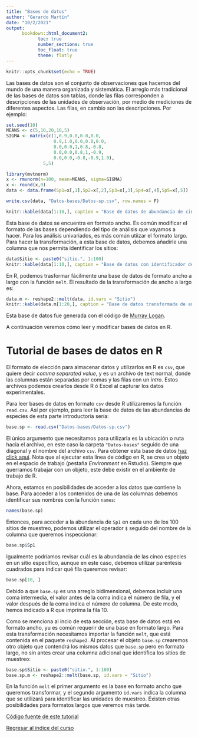 ```yaml
---
title: "Bases de datos"
author: "Gerardo Martín"
date: "10/2/2021"
output: 
      bookdown::html_document2:
            toc: true 
            number_sections: true
            toc_float: true
            theme: flatly
---
```


```r
knitr::opts_chunk$set(echo = TRUE)
```

Las bases de datos son el conjunto de observaciones que hacemos del mundo de una manera organizada y sistemática. El arreglo más tradicional de las bases de datos son tablas, donde las filas corresponden a descripciones de las unidades de observación, por medio de mediciones de diferentes aspectos. Las filas, en cambio son las descripciones. Por ejemplo:

```r
set.seed(10)
MEANS <- c(5,10,20,10,5)
SIGMA <- matrix(c(1,0.9,0.0,0.0,0.0,
                  0.9,1.0,0.0,0.0,0.0,
                  0.0,0.0,1,0.8,-0.8,
                  0.0,0.0,0.8,1,-0.9,
                  0.0,0.0,-0.8,-0.9,1.0),
              5,5)

library(mvtnorm)
x <- rmvnorm(n=100, mean=MEANS, sigma=SIGMA)
x <- round(x,0)
data <- data.frame(Sp1=x[,1],Sp2=x[,2],Sp3=x[,3],Sp4=x[,4],Sp5=x[,5])

write.csv(data, "Datos-bases/Datos-sp.csv", row.names = F)

knitr::kable(data[1:10,], caption = "Base de datos de abundancia de cinco especies en 100 sitios (sólo se muestran los primeros diez).")
```

Esta base de datos se encuentra en formato ancho. Es común modificar el formato de las bases dependiendo del tipo de análisis que vayamos a hacer. Para los análisis univariados, es más común utiizar el formato largo. Para hacer la transformación, a esta base de datos, debemos añadirle una columna que nos permita identificar los sitios:

```r
data$Sitio <- paste0("sitio.", 1:100)
knitr::kable(data[1:10,], caption = "Base de datos con identificador de sitio")
```

En R, podemos trasformar fácilmente una base de datos de formato ancho a largo con la función `melt`. El resultado de la transformación de ancho a largo es:

```r
data.m <- reshape2::melt(data, id.vars = "Sitio")
knitr::kable(data.m[1:20,], caption = "Base de datos transformada de ancho a largo. Ahora, la identidad de la especie es una columna más, y las filas corresponden a la abundancia de cada especie en cada sitio.")
```

Esta base de datos fue generada con el código de [Murray Logan](http://www.flutterbys.com.au/stats/tut/tut13.1.html).

A continuación veremos cómo leer y modificar bases de datos en R.

# Tutorial de bases de datos en **R**

El formato de elección para almacenar datos y utilizarlos en R es `csv`, que quiere decir *comma separated value*, y es un archivo de text normal, donde las columnas están separadas por comas y las filas con un *intro*. Estos archivos podemos crearlos desde R ó Excel al capturar los datos experimentales.

Para leer bases de datos en formato `csv` desde R utilizaremos la función `read.csv`. Así por ejemplo, para leer la base de datos de las abundancias de especies de esta parte introductoria sería:

```r
base.sp <- read.csv("Datos-bases/Datos-sp.csv")
```

El único argumento que necesitamos para utilizarla es la ubicación o ruta hacia el archivo, en este caso la carpeta `"Datos-bases"` seguido de una diagonal y el nombre del archivo `csv`. Para obtener esta base de datos [haz click aquí](Datos-bases/Datos-sp.csv). Nota que al ejecutar esta línea de código en R, se crea un objeto en el espacio de trabajo (pestaña *Environment* en Rstudio). Siempre que querramos trabajar con un objeto, este debe existir en el ambiente de trabajo de R.

Ahora, estamos en posibilidades de acceder a los datos que contiene la base. Para acceder a los contenidos de una de las columnas debemos identificar sus nombres con la función `names`:

```r
names(base.sp)
```

Entonces, para acceder a la abundancia de `Sp1` en cada uno de los 100 sitios de muestreo, podemos utilizar el operador `$` seguido del nombre de la columna que queremos inspeccionar:

```r
base.sp$Sp1
```

Igualmente podríamos revisar cuál es la abundancia de las cinco especies en un sitio específico, aunque en este caso, debemos utilizar paréntesis cuadrados para indicar qué fila queremos revisar:

```r
base.sp[10, ]
```

Debido a que `base.sp` es una arreglo bidimensional, debemos incluir una coma intermedia, el valor antes de la coma indica el número de fila, y el valor después de la coma indica el número de columna. De este modo, hemos indicado a R que imprima la fila 10.

Como se menciona al incio de esta sección, esta base de datos está en formato ancho, yu es común requerir de una base en formato largo. Para esta transformación necesitamos importar la función `melt`, que está contenida en el paquete `reshape2`. Al procesar el objeto `base.sp` crearemos otro objeto que contendrá los mismos datos que `base.sp` pero en formato largo, no sin antes crear una columna adicional que identifica los sitios de muestreo:

```r
base.sp$Sitio <- paste0("sitio.", 1:100)
base.sp.m <- reshape2::melt(base.sp, id.vars = "Sitio")
```

En la función `melt` el primer argumento es la base en formato ancho que queremos transformar, y el segundo argumento `id.vars` indica la columna que se utilizará para identificar las unidades de muestreo. Existen otras posibilidades para formatos largos que veremos más tarde.

[Código fuente de este tutorial](Base-de-datos.Rmd)

[Regresar al índice del curso](../index.html)
